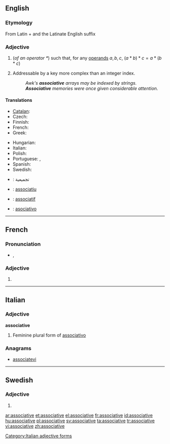 ==English==

===Etymology===
From Latin {{term|ad||to, towards|lang=la}} + {{term|socius||ally|lang=la}} and the Latinate English suffix {{term|-ative|lang=eng}}

===Adjective===
{{en-adj}}

# {{algebra}} (''of an operator <math> * </math>'') such that, for any [[operand]]s <math> a, b, c </math>, <math> (a * b) * c = a * (b * c) </math>
# {{computing}} Addressable by a key more complex than an integer index.
#: ''Awk's '''associative''' arrays may be indexed by strings.''
#: '''''Associative''' memories were once given considerable attention.''

====Translations====
{{trans-top|algebraic property of an operator}}
* [[Catalan]]: {{t|ca|associatiu}}
* Czech: {{t-|cs|asociativní}}
* Finnish: {{t-|fi|assosiatiivinen}}
* French: {{t|fr|associatif}}
* Greek: {{t+|el|προσεταιριστικός}}
{{trans-mid}}
* Hungarian: {{t+|hu|asszociatív}}
* Italian: {{t|it|associativo}}
* Polish: {{t|pl|łączny}}
* Portuguese: {{t|pt|associativo|m}}, {{t|pt|associativa|f}}
* Spanish: {{t|es|asociativo}}
* Swedish: {{t+|sv|associativ}}
{{trans-bottom}}

{{checktrans-top}}
* {{ttbc|ar}}: تجميعية
* {{ttbc|ca}}: [[associatiu]]
* {{ttbc|fr}}: [[associatif]]
* {{ttbc|es}}: [[asociativo]]
{{trans-bottom}}

----

==French==

===Pronunciation===
* {{IPA|/a.sɔ.sja.tiv/|lang=fr}}, {{SAMPA|/a.sO.sja.tiv/}}

===Adjective===
{{fr-adj-form|f}}

# {{feminine of|associatif|lang=fr}}

----

==Italian==

===Adjective===
'''associative''' {{f}}

# Feminine plural form of [[associativo]]

===Anagrams===
* [[associatevi#Italian|associatevi]]

[[Category:Italian adjective forms]]

----

==Swedish==

===Adjective===
{{infl|sv|adjective form}}

# {{sv-adj-form-abs-def-m|associativ}}

[[ar:associative]]
[[et:associative]]
[[el:associative]]
[[fr:associative]]
[[id:associative]]
[[hu:associative]]
[[pl:associative]]
[[sv:associative]]
[[ta:associative]]
[[tr:associative]]
[[vi:associative]]
[[zh:associative]]